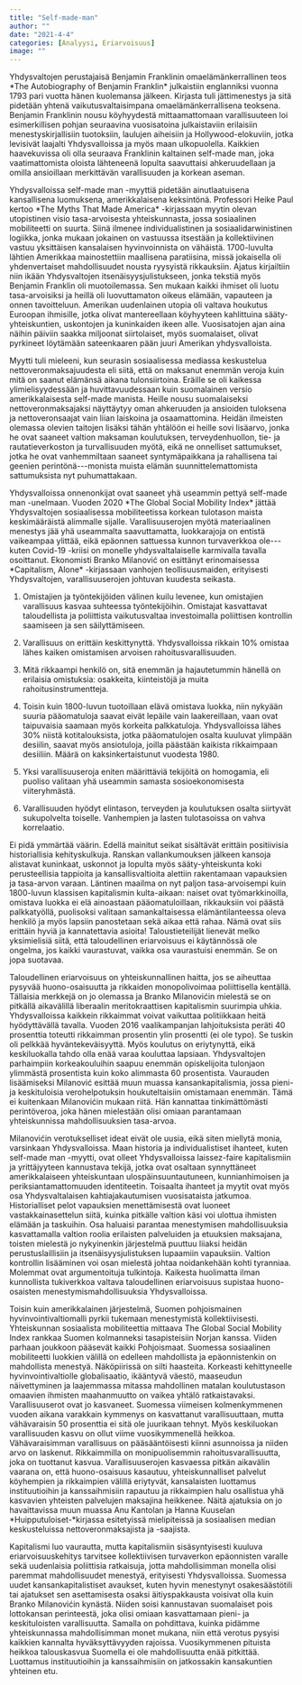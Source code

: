 ```yaml
---
title: "Self-made-man"
author: ""
date: "2021-4-4"
categories: [Analyysi, Eriarvoisuus]
image: ""
---
```


Yhdysvaltojen perustajaisä Benjamin Franklinin omaelämänkerrallinen teos \*The Autobiography of Benjamin Franklin\* julkaistiin englanniksi vuonna 1793 pari vuotta hänen kuolemansa jälkeen. Kirjasta tuli jättimenestys ja sitä pidetään yhtenä vaikutusvaltaisimpana omaelämänkerrallisena teoksena. Benjamin Franklinin nousu köyhyydestä mittaamattomaan varallisuuteen loi esimerkillisen pohjan seuraavina vuosisatoina julkaistaviin erilaisiin menestyskirjallisiin tuotoksiin, laulujen aiheisiin ja Hollywood-elokuviin, jotka levisivät laajalti Yhdysvalloissa ja myös maan ulkopuolella. Kaikkien haavekuvissa oli olla seuraava Franklinin kaltainen self-made man, joka vaatimattomista oloista lähteneenä lopulta saavuttaisi ahkeruudellaan ja omilla ansioillaan merkittävän varallisuuden ja korkean aseman.

Yhdysvalloissa self-made man -myyttiä pidetään ainutlaatuisena kansallisena luomuksena, amerikkalaisena keksintönä. Professori Heike Paul kertoo \*The Myths That Made America\* -kirjassaan myytin olevan utopistinen visio tasa-arvoisesta yhteiskunnasta, jossa sosiaalinen mobiliteetti on suurta. Siinä ilmenee individualistinen ja sosiaalidarwinistinen logiikka, jonka mukaan jokainen on vastuussa itsestään ja kollektiivinen vastuu yksittäisen kansalaisen hyvinvoinnista on vähäistä. 1700-luvulta lähtien Amerikkaa mainostettiin maallisena paratiisina, missä jokaisella oli yhdenvertaiset mahdollisuudet nousta ryysyistä rikkauksiin. Ajatus kirjailtiin niin ikään Yhdysvaltojen itsenäisyysjulistukseen, jonka tekstiä myös Benjamin Franklin oli muotoilemassa. Sen mukaan kaikki ihmiset oli luotu tasa-arvoisiksi ja heillä oli luovuttamaton oikeus elämään, vapauteen ja onnen tavoitteluun. Amerikan uudenlainen utopia oli valtava houkutus Euroopan ihmisille, jotka olivat mantereellaan köyhyyteen kahlittuina sääty-yhteiskuntien, uskontojen ja kuninkaiden ikeen alle. Vuosisatojen ajan aina näihin päiviin saakka miljoonat siirtolaiset, myös suomalaiset, olivat pyrkineet löytämään sateenkaaren pään juuri Amerikan yhdysvalloista.

Myytti tuli mieleeni, kun seurasin sosiaalisessa mediassa keskustelua nettoveronmaksajuudesta eli siitä, että on maksanut enemmän veroja kuin mitä on saanut elämänsä aikana tulonsiirtoina. Eräille se oli kaikessa ylimielisyydessään ja huvittavuudessaan kuin suomalainen versio amerikkalaisesta self-made manista. Heille nousu suomalaiseksi nettoveronmaksajaksi näyttäytyy oman ahkeruuden ja ansioiden tuloksena ja nettoveronsaajat vain liian laiskoina ja osaamattomina. Heidän ilmeisten olemassa olevien taitojen lisäksi tähän yhtälöön ei heille sovi lisäarvo, jonka he ovat saaneet valtion maksaman koulutuksen, terveydenhuollon, tie- ja rautatieverkoston ja turvallisuuden myötä, eikä ne onnelliset sattumukset, jotka he ovat vanhemmiltaan saaneet syntymäpaikkana ja rahallisena tai geenien perintönä\-\--monista muista elämän suunnittelemattomista sattumuksista nyt puhumattakaan.

Yhdysvalloissa onnenonkijat ovat saaneet yhä useammin pettyä self-made man -unelmaan. Vuoden 2020 \*The Global Social Mobility Index\* jättää Yhdysvaltojen sosiaalisessa mobiliteetissa korkean tulotason maista keskimääräistä alimmalle sijalle. Varallisuuserojen myötä materiaalinen menestys jää yhä useammalta saavuttamatta, luokkarajoja on entistä vaikeampaa ylittää, eikä epäonnen sattuessa kunnon turvaverkkoa ole\-\--kuten Covid-19 -kriisi on monelle yhdysvaltalaiselle karmivalla tavalla osoittanut. Ekonomisti Branko Milanović on esittänyt erinomaisessa \*Capitalism, Alone\* -kirjassaan vanhojen teollisuusmaiden, erityisesti Yhdysvaltojen, varallisuuserojen johtuvan kuudesta seikasta.

1.  Omistajien ja työntekijöiden välinen kuilu levenee, kun omistajien varallisuus kasvaa suhteessa työntekijöihin. Omistajat kasvattavat taloudellista ja poliittista vaikutusvaltaa investoimalla poliittisen kontrollin saamiseen ja sen säilyttämiseen.

2.  Varallisuus on erittäin keskittynyttä. Yhdysvalloissa rikkain 10% omistaa lähes kaiken omistamisen arvoisen rahoitusvarallisuuden.

3.  Mitä rikkaampi henkilö on, sitä enemmän ja hajautetummin hänellä on erilaisia omistuksia: osakkeita, kiinteistöjä ja muita rahoitusinstrumentteja.

4.  Toisin kuin 1800-luvun tuotoillaan elävä omistava luokka, niin nykyään suuria pääomatuloja saavat eivät lepäile vain laakereillaan, vaan ovat taipuvaisia saamaan myös korkeita palkkatuloja. Yhdysvalloissa lähes 30% niistä kotitalouksista, jotka pääomatulojen osalta kuuluvat ylimpään desiilin, saavat myös ansiotuloja, joilla päästään kaikista rikkaimpaan desiiliin. Määrä on kaksinkertaistunut vuodesta 1980.

5.  Yksi varallisuuseroja eniten määrittäviä tekijöitä on homogamia, eli puoliso valitaan yhä useammin samasta sosioekonomisesta viiteryhmästä.

6.  Varallisuuden hyödyt elintason, terveyden ja koulutuksen osalta siirtyvät sukupolvelta toiselle. Vanhempien ja lasten tulotasoissa on vahva korrelaatio.

Ei pidä ymmärtää väärin. Edellä mainitut seikat sisältävät erittäin positiivisia historiallisia kehityskulkuja. Ranskan vallankumouksen jälkeen kansoja alistavat kuninkaat, uskonnot ja lopulta myös sääty-yhteiskunta koki perusteellisia tappioita ja kansallisvaltioita alettiin rakentamaan vapauksien ja tasa-arvon varaan. Läntinen maailma on nyt paljon tasa-arvoisempi kuin 1800-luvun klassisen kapitalismin kulta-aikaan: naiset ovat työmarkkinoilla, omistava luokka ei elä ainoastaan pääomatuloillaan, rikkauksiin voi päästä palkkatyöllä, puolisoksi valitaan samankaltaisessa elämäntilanteessa oleva henkilö ja myös lapsiin panostetaan sekä aikaa että rahaa. Nämä ovat siis erittäin hyviä ja kannatettavia asioita! Taloustieteilijät lienevät melko yksimielisiä siitä, että taloudellinen eriarvoisuus ei käytännössä ole ongelma, jos kaikki vaurastuvat, vaikka osa vaurastuisi enemmän. Se on jopa suotavaa.

Taloudellinen eriarvoisuus on yhteiskunnallinen haitta, jos se aiheuttaa pysyvää huono-osaisuutta ja rikkaiden monopolivoimaa poliittisella kentällä. Tällaisia merkkejä on jo olemassa ja Branko Milanovićin mielestä se on pitkällä aikavälillä liberaalin meritokraattisen kapitalismin suurimpia uhkia. Yhdysvalloissa kaikkein rikkaimmat voivat vaikuttaa politiikkaan heitä hyödyttävällä tavalla. Vuoden 2016 vaalikampanjan lahjoituksista peräti 40 prosenttia toteutti rikkaimman prosentin ylin prosentti (ei ole typo). Se tuskin oli pelkkää hyväntekeväisyyttä. Myös koulutus on eriytynyttä, eikä keskiluokalla tahdo olla enää varaa kouluttaa lapsiaan. Yhdysvaltojen parhaimpiin korkeakouluihin saapuu enemmän opiskelijoita tulonjaon ylimmästä prosentista kuin koko alimmasta 60 prosentista. Vaurauden lisäämiseksi Milanović esittää muun muassa kansankapitalismia, jossa pieni- ja keskituloisia verohelpotuksin houkuteltaisiin omistamaan enemmän. Tämä ei kuitenkaan Milanovićin mukaan riitä. Hän kannattaa tinkimättömästi perintöveroa, joka hänen mielestään olisi omiaan parantamaan yhteiskunnissa mahdollisuuksien tasa-arvoa.

Milanovićin verotukselliset ideat eivät ole uusia, eikä siten miellytä monia, varsinkaan Yhdysvalloissa. Maan historia ja individualistiset ihanteet, kuten self-made man -myytti, ovat olleet Yhdysvalloissa laissez-faire kapitalismiin ja yrittäjyyteen kannustava tekijä, jotka ovat osaltaan synnyttäneet amerikkalaiseen yhteiskuntaan ulospäinsuuntautuneen, kunnianhimoisen ja periksiantamattomuuden identiteetin. Toisaalta ihanteet ja myytit ovat myös osa Yhdysvaltalaisen kahtiajakautumisen vuosisataista jatkumoa. Historialliset pelot vapauksien menettämisestä ovat luoneet vastakkainasettelun siitä, kuinka pitkälle valtion käsi voi ulottua ihmisten elämään ja taskuihin. Osa haluaisi parantaa menestymisen mahdollisuuksia kasvattamalla valtion roolia erilaisten palveluiden ja etuuksien maksajana, toisten mielestä jo nykyinenkin järjestelmä puuttuu liiaksi heidän perustuslaillisiin ja itsenäisyysjulistuksen lupaamiin vapauksiin. Valtion kontrollin lisääminen voi osan mielestä johtaa noidankehään kohti tyranniaa. Molemmat ovat argumentoituja tulkintoja. Kaikesta huolimatta ilman kunnollista tukiverkkoa valtava taloudellinen eriarvoisuus supistaa huono-osaisten menestymismahdollisuuksia Yhdysvalloissa.

Toisin kuin amerikkalainen järjestelmä, Suomen pohjoismainen hyvinvointivaltiomalli pyrkii tukemaan menestymistä kollektiivisesti. Yhteiskunnan sosiaalista mobiliteettia mittaava The Global Social Mobility Index rankkaa Suomen kolmanneksi tasapisteisiin Norjan kanssa. Viiden parhaan joukkoon pääsevät kaikki Pohjoismaat. Suomessa sosiaalinen mobiliteetti luokkien välillä on edelleen mahdollista ja epäonnistenkin on mahdollista menestyä. Näköpiirissä on silti haasteita. Korkeasti kehittyneelle hyvinvointivaltiolle globalisaatio, ikääntyvä väestö, maaseudun näivettyminen ja laajemmassa mitassa mahdollinen matalan koulutustason omaavien ihmisten maahanmuutto on vaikea yhtälö ratkaistavaksi. Varallisuuserot ovat jo kasvaneet. Suomessa viimeisen kolmenkymmenen vuoden aikana varakkain kymmenys on kasvattanut varallisuuttaan, mutta vähävaraisin 50 prosenttia ei sitä ole juurikaan tehnyt. Myös keskiluokan varallisuuden kasvu on ollut viime vuosikymmenellä heikkoa. Vähävaraisimman varallisuus on pääsääntöisesti kiinni asunnoissa ja niiden arvo on laskenut. Rikkaimmilla on monipuolisemmin rahoitusvarallisuutta, joka on tuottanut kasvua. Varallisuuserojen kasvaessa pitkän aikavälin vaarana on, että huono-osaisuus kasautuu, yhteiskunnalliset palvelut köyhempien ja rikkaimpien välillä eriytyvät, kansalaisten luottamus instituutioihin ja kanssaihmisiin rapautuu ja rikkaimpien halu osallistua yhä kasvavien yhteisten palvelujen maksajina heikkenee. Näitä ajatuksia on jo havaittavissa muun muassa Anu Kantolan ja Hanna Kuuselan \*Huipputuloiset-\*kirjassa esitetyissä mielipiteissä ja sosiaalisen median keskusteluissa nettoveronmaksajista ja -saajista.

Kapitalismi luo vaurautta, mutta kapitalismiin sisäsyntyisesti kuuluva eriarvoisuuskehitys tarvitsee kollektiivisen turvaverkon epäonnisten varalle sekä uudenlaisia poliittisia ratkaisuja, jotta mahdollisimman monella olisi paremmat mahdollisuudet menestyä, erityisesti Yhdysvalloissa. Suomessa uudet kansankapitalistiset avaukset, kuten hyvin menestynyt osakesäästötili tai ajatukset sen asettamisesta osaksi äitiyspakkausta voisivat olla kuin Branko Milanovićin kynästä. Niiden soisi kannustavan suomalaiset pois lottokansan perinteestä, joka olisi omiaan kasvattamaan pieni- ja keskituloisten varallisuutta. Samalla on pohdittava, kuinka pidämme yhteiskunnassa mahdollisimman monet mukana, niin että verotus pysyisi kaikkien kannalta hyväksyttävyyden rajoissa. Vuosikymmenen pituista heikkoa talouskasvua Suomella ei ole mahdollisuutta enää pitkittää. Luottamus instituutioihin ja kanssaihmisiin on jatkossakin kansakuntien yhteinen etu.
